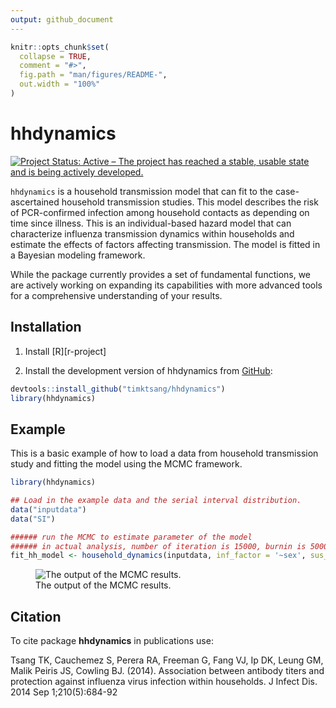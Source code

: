 ```yaml
---
output: github_document
---
```


<!-- README.md is generated from README.Rmd. Please edit that file -->

```r
knitr::opts_chunk$set(
  collapse = TRUE,
  comment = "#>",
  fig.path = "man/figures/README-",
  out.width = "100%"
)
```
# hhdynamics

[![Project Status: Active – The project has reached a stable, usable state and is being actively developed.](https://www.repostatus.org/badges/latest/active.svg)](https://www.repostatus.org/#active)

`hhdynamics` is a household transmission model that can fit to the case-ascertained household transmission studies. This model describes the risk of PCR-confirmed infection among household contacts as depending on time since illness. This is an individual-based hazard model that can characterize influenza transmission dynamics within households and estimate the effects of factors affecting transmission. The model is fitted in a Bayesian modeling framework.

While the package currently provides a set of fundamental functions, we are actively working on expanding its capabilities with more advanced tools for a comprehensive understanding of your results.
 
## Installation
1. Install [R][r-project]

2. Install the development version of hhdynamics from [GitHub](https://github.com/timktsang/hhdynamics):

```r
devtools::install_github("timktsang/hhdynamics")
library(hhdynamics)
```

## Example

This is a basic example of how to load a data from household transmission study and fitting the model using the MCMC framework.

```r
library(hhdynamics)

## Load in the example data and the serial interval distribution.
data("inputdata")
data("SI")

###### run the MCMC to estimate parameter of the model
###### in actual analysis, number of iteration is 15000, burnin is 5000, and thinning is 1
fit_hh_model <- household_dynamics(inputdata, inf_factor = '~sex', sus_factor = '~age',SI,n_iteration =  15000,burnin = 5000, thinning =  1)


```
![The output of the MCMC results.](man/figures/hhresult.png)

## Citation

To cite package **hhdynamics** in publications use:

Tsang TK, Cauchemez S, Perera RA, Freeman G, Fang VJ, Ip DK, Leung GM, Malik Peiris JS, Cowling BJ. (2014). Association between antibody titers and protection against influenza virus infection within households. J Infect Dis. 2014 Sep 1;210(5):684-92

